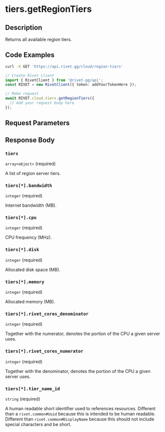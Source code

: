 

# tiers.getRegionTiers

## Description

Returns all available region tiers.


## Code Examples

<CodeGroup title='Request' tag='GET' label='https://api.rivet.gg/cloud/region-tiers'>

```bash {{ title: 'cURL' }}
curl -X GET 'https://api.rivet.gg/cloud/region-tiers'
```

```ts
// Create Rivet client
import { RivetClient } from '@rivet-gg/api';
const RIVET = new RivetClient({ token: addYourTokenHere });

// Make request
await RIVET.cloud.tiers.getRegionTiers({
  // Add your request body here
});
```

</CodeGroup>


## Request Parameters


## Response Body

### `tiers`

`array<object>` (required)

A list of region server tiers.

### `tiers[*].bandwidth`

`integer` (required)

Internet bandwidth (MB).

### `tiers[*].cpu`

`integer` (required)

CPU frequency (MHz).

### `tiers[*].disk`

`integer` (required)

Allocated disk space (MB).

### `tiers[*].memory`

`integer` (required)

Allocated memory (MB).

### `tiers[*].rivet_cores_denominator`

`integer` (required)

Together with the numerator, denotes the portion of the CPU a given server uses.

### `tiers[*].rivet_cores_numerator`

`integer` (required)

Together with the denominator, denotes the portion of the CPU a given server uses.

### `tiers[*].tier_name_id`

`string` (required)

A human readable short identifier used to references resources. Different than a `rivet.common#Uuid` because this is intended to be human readable. Different than `rivet.common#DisplayName` because this should not include special characters and be short.



